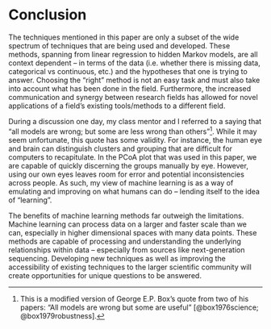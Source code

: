 # Conclusion {#con}
The techniques mentioned in this paper are only a subset of the wide spectrum of techniques that are being used and developed. These methods, spanning from linear regression to hidden Markov models, are all context dependent – in terms of the data (i.e. whether there is missing data, categorical vs continuous, etc.) and the hypotheses that one is trying to answer. Choosing the “right” method is not an easy task and must also take into account what has been done in the field. Furthermore, the increased communication and synergy between research fields has allowed for novel applications of a field’s existing tools/methods to a different field.

During a discussion one day, my class mentor and I referred to a saying that “all models are wrong; but some are less wrong than others”[^note_call_quote]. While it may seem unfortunate, this quote has some validity. For instance, the human eye and brain can distinguish clusters and grouping that are difficult for computers to recapitulate. In the PCoA plot that was used in this paper, we are capable of quickly discerning the groups manually by eye. However, using our own eyes leaves room for error and potential inconsistencies across people. As such, my view of machine learning is as a way of emulating and improving on what humans can do – lending itself to the idea of “learning”.

The benefits of machine learning methods far outweigh the limitations. Machine learning can process data on a larger and faster scale than we can, especially in higher dimensional spaces with many data points. These methods are capable of processing and understanding the underlying relationships within data – especially from sources like next-generation sequencing. Developing new techniques as well as improving the accessibility of existing techniques to the larger scientific community will create opportunities for unique questions to be answered.

[^note_call_quote]: This is a modified version of George E.P. Box's quote from two of his papers: "All models are wrong but some are useful" [@box1976science; @box1979robustness].